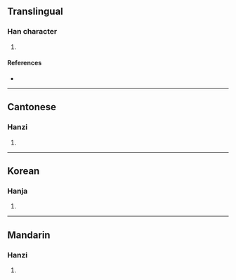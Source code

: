 {{character info/new}}
==Translingual==

===Han character===
{{Han char|rn=85|rad=水|as=13|sn=16|four=30114|canj=EBUG,XEBUG|ids=⿰氵睢}}

# {{defn|Han|sort=水13}}

====References====
* {{Han ref|kx=0654.300|dkj=18451|dj=1065.080|hdz=31755.090|uh=6FC9|ud=28617|bh=EA41|bd=59969}}

----

==Cantonese==

===Hanzi===
{{yue-hanzi|jyut=|y=seui1}}

# {{defn|lang=yue|sort=水13}}

----

==Korean==

===Hanja===
{{ko-hanja|hangeul=수|eumhun=|rv=su|mr=su|y=swu}}

# {{defn|lang=ko|sort=水13}}

----

==Mandarin==

===Hanzi===
{{cmn-hanzi|pin=[[suī]] ([[sui1]])|wg=sui<sup>1</sup>}}

# {{defn|lang=cmn|sort=水13}}